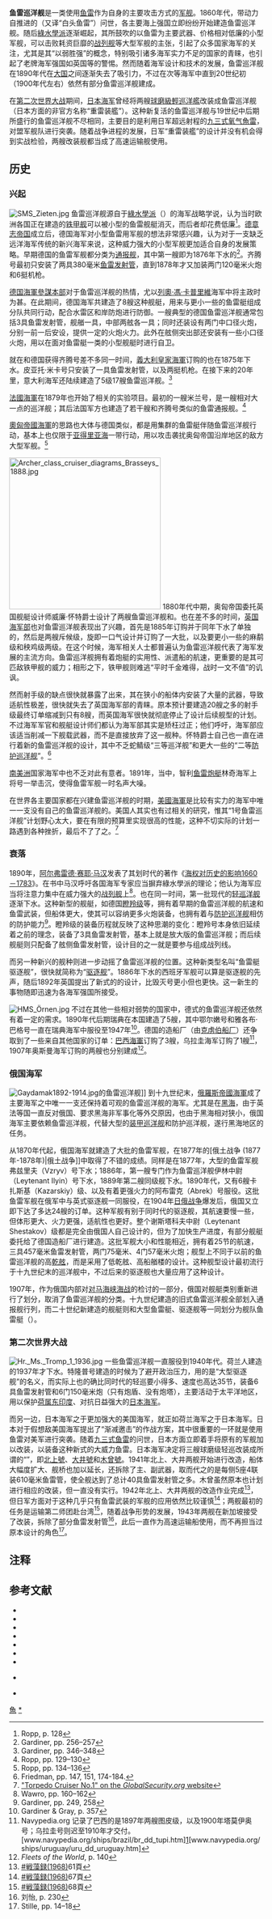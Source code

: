 '''鱼雷巡洋舰'''是一类使用[[鱼雷|鱼雷]]作为自身的主要攻击方式的[[军舰|军舰]]。1860年代，带动力自推进的{{link-en|怀特黑德鱼雷|Whitehead torpedo}}（又译“白头鱼雷”）问世，各主要海上强国立即纷纷开始建造鱼雷巡洋舰。随后[[綠水學派|綠水學派]]逐渐崛起，其所鼓吹的以鱼雷为主要武器、价格相对低廉的小型军舰，可以击败耗资巨靡的[[战列舰|战列舰]]等大型军舰的主张，引起了众多国家海军的关注，尤其是其“以弱胜强”的概念，特别吸引诸多海军实力不足的国家的青睐，也引起了老牌海军强国如英国等的警惕。然而随着海军设计和技术的发展，鱼雷巡洋舰在1890年代在[[大国|大国]]之间逐渐失去了吸引力，不过在次等海军中直到20世纪初（1900年代左右）依然有部分鱼雷巡洋舰建成。

在[[第二次世界大战|第二次世界大战]]期间，[[大日本帝国海军|日本海军]]曾经将两艘[[球磨級輕巡洋艦|球磨級輕巡洋艦]]改装成鱼雷巡洋舰（日本方面的非官方名称“重雷装艦”）。这种新复活的鱼雷巡洋舰与19世纪中后期所盛行的鱼雷巡洋舰不尽相同，主要目的是利用日军超远射程的[[九三式魚雷|九三式氧气魚雷]]，对盟军舰队进行突袭。随着战争进程的发展，日军“重雷装艦”的设计并没有机会得到实战检验，两艘改装舰都当成了高速运输舰使用。

== 历史 ==
=== 兴起 ===
[[File:SMS_Zieten.jpg|thumb]]
鱼雷巡洋舰源自于[[綠水學派|綠水學派]]（{{lang-fr|Jeune Écol}}）的海军战略学说，认为当时欧洲各国正在建造的[[铁甲舰|铁甲舰]]可以被小型的鱼雷舰艇消灭，而后者却花费低廉<ref>Ropp, p. 128</ref>。[[德意志帝国|德意志帝国]]成立后，德国海军对小型鱼雷用军舰的想法非常感兴趣，认为对于一支缺乏远洋海军传统的新兴海军来说，这种威力强大的小型军舰更加适合自身的发展策略。早期德国的鱼雷军舰都分类为[[通报舰|通报舰]]，其中第一艘即为1876年下水的{{link-en|齐腾号通报舰|SMS Zieten|齐腾号}}<ref>Gardiner, pp. 256–257</ref>。齐腾号最初只安装了两具380毫米[[鱼雷发射管|鱼雷发射管]]，直到1878年才又加装两门120毫米火炮和6挺机枪。

[[海軍參謀本部_(德意志帝國)|德国海軍參謀本部]]对于鱼雷巡洋舰的热情，尤以[[列奧·馮·卡普里維|列奧·馮·卡普里維]]海军中将主政时为甚。在此期间，德国海军共建造了8艘这种舰艇，用来与更小一些的鱼雷艇组成分队共同行动，配合水雷区和岸防炮进行防御。一艘典型的德国鱼雷巡洋舰通常包括3具鱼雷发射管，舰艏一具，中部两舷各一具；同时还装设有两门中口径火炮，分别一前一后安设，提供一定的火炮火力。此外在舷侧突出部还安装有一些小口径火炮，用以在面对鱼雷艇一类的小型舰艇时进行自卫。

就在和德国获得齐腾号差不多同一时间，[[義大利皇家海軍|義大利皇家海軍]]订购的{{link-en|皮亚托·米卡号巡洋舰|Italian cruiser Pietro Micca|皮亚托·米卡号}}也在1875年下水。皮亚托·米卡号只安装了一具鱼雷发射管，以及两挺机枪。在接下来的20年里，意大利海军还陆续建造了5级17艘鱼雷巡洋舰。<ref>Gardiner, pp. 346–348</ref>

[[法國海軍|法國海軍]]在1879年也开始了相关的实验项目。最初的一艘米兰号，是一艘相对大一点的巡洋舰；其后法国军方也建造了若干艘和齐腾号类似的鱼雷通报舰。<ref>Ropp, pp. 129–130</ref>

[[奧匈帝國海軍|奧匈帝國海軍]]的思路也大体与德国类似，都是用集群的鱼雷艇伴随鱼雷巡洋舰行动，基本上也仅限于[[亚得里亚海|亚得里亚海]]一带行动，用以攻击袭扰奥匈帝国沿岸地区的敌方大型军舰。<ref>Ropp, pp. 134–136</ref>

[[File:Archer_class_cruiser_diagrams_Brasseys_1888.jpg|300px]]
1880年代中期，奥匈帝国委托英国舰艇设计师威廉·怀特爵士设计了两艘鱼雷巡洋舰{{link-en|黑豹号鱼雷巡洋舰 (1885年)|SMS Panther (1885)|黑豹号}}和{{link-en|豹号鱼雷巡洋舰|SMS Leopard|豹号}}。也在差不多的时间，[[海軍部_(英國)|英国海军部]]也对鱼雷巡洋舰表现出了兴趣，首先是1885年订购并于同年下水了单独的{{link-en|响尾蛇号鱼雷巡洋舰 (1886年)|HMS Rattlesnake (1886)|响尾蛇号}}，然后是两艘斥候级，旋即一口气设计并订购了一大批{{link-en|射手号鱼雷巡洋舰 (1885年)|HMS Archer (1885)|射手级}}，以及要更小一些的麻鹬级和秧鸡级两级。在这个时候，海军相关人士都普遍认为鱼雷巡洋舰代表了海军发展的主流方向。鱼雷巡洋舰拥有着炮艇的实用性、派遣船的航速，更重要的是其可匹敌铁甲舰的威力；相形之下，铁甲舰则难逃“平时千金难得，战时一文不值”的讥讽。

然而射手级的缺点很快就暴露了出来，其在狭小的船体内安装了大量的武器，导致适航性极差，很快就失去了英国海军部的青睐。原本预计要建造20艘之多的射手级最终订单缩减到只有8艘，而英国海军很快就彻底停止了设计后续舰型的计划。不过海军军官和舰艇设计师们都认为海军部其实是矫枉过正；他们呼吁，海军部应该适当削减一下舰载武器，而不是直接放弃了这一舰种。怀特爵士自己也一直在进行着新的鱼雷巡洋舰的设计，其中不乏蛇鲭级“三等巡洋舰”和更大一些的{{link-en|马拉松级巡洋舰|Marathon-class cruiser|马拉松级}}“二等[[防护巡洋舰|防护巡洋舰]]”。<ref>Friedman, pp. 147, 151, 174-184.</ref>

[[南美洲|南美洲]]国家海军中也不乏对此有意者。1891年，{{link-en|智利1891年内战|Chilean Civil War of 1891|智利内战}}当中，智利[[鱼雷炮艇|鱼雷炮艇]]林奇海军上将号一举击沉{{link-en|布兰科·恩卡拉达号铁甲舰|Chilean ironclad Blanco Encalada|布兰科·恩卡拉达号}}，使得鱼雷军舰一时名声大噪。

在世界各主要国家都在兴建鱼雷巡洋舰的时期，[[美國海軍|美國海軍]]是比较有实力的海军中唯一一支没有自己的鱼雷巡洋舰的。美国人其实也有过相关的研究，惟其“1号鱼雷巡洋舰”计划野心太大，要在有限的预算里实现很高的性能，这种不切实际的计划一路遇到各种挫折，最后不了了之。<ref>[http://www.globalsecurity.org/military/systems/ship/torpedo-cruiser-1.htm "Torpedo Cruiser No.1" on the ''GlobalSecurity.org'' website]</ref>

=== 衰落 ===
1890年，[[阿尔弗雷德·赛耶·马汉|阿尔弗雷德·赛耶·马汉]]发表了其划时代的著作《[[海权对历史的影响1660－1783|海权对历史的影响1660－1783]]》。在书中马汉呼吁各国海军专家应当摒弃綠水學派的理论；他认为海军应当将注意力集中在威力强大的[[战列舰|战列舰]]上<ref>Wawro, pp. 160–162</ref>。也在同一时间，第一批现代的[[轻巡洋舰|轻巡洋舰]]逐渐下水。这种新型的舰艇，如德国[[瞪羚级轻巡洋舰|瞪羚级]]等，拥有着早期的鱼雷巡洋舰的航速和鱼雷武装，但船体更大，使其可以容纳更多火炮装备，也拥有着与[[防护巡洋舰|防护巡洋舰]]相仿的防护能力<ref>Gardiner, pp. 249, 258</ref>。瞪羚级的装备历程就反映了这种思潮的变化：瞪羚号本身依旧延续着之前的理念，装备了3具鱼雷发射管，基本上就是放大版的鱼雷巡洋舰；而后续舰艇则只配备了舷侧鱼雷发射管，设计目的之一就是要参与组成战列线。

而另一种新兴的舰种则进一步动摇了鱼雷巡洋舰的位置。这种新类型名叫“鱼雷艇驱逐舰”，很快就简称为“[[驱逐舰|驱逐舰]]”。1886年下水的西班牙军舰{{link-en|毁灭者号驱逐舰|Spanish warship Destructor|毁灭者号}}可以算是驱逐舰的先声，随后1892年英国提出了新式的{{link-en|勇气级驱逐舰 (1893年)|Daring-class destroyer (1893)|勇气级}}的设计，比毁灭号更小但也更快。这一新生的事物随即迅速为各海军强国所接受。

[[File:HMS_Örnen.jpg|thumb]]
不过在其他一些相对弱势的国家中，德式的鱼雷巡洋舰还依然有着一定的需求。1890年代后期瑞典在本国建造了5艘{{link-de|鄂尔嫩号鱼雷巡洋舰 (1897年)|Örnen (Schiff, 1897)|鄂尔嫩级}}，其中鄂尔嫩号和雅各布·巴格号一直在瑞典海军中服役至1947年<ref>Gardiner & Gray, p. 357</ref>。德国的造船厂（由[[弗里德里希·克虏伯日耳曼尼亚船厂|克虏伯船厂]]）还争取到了一些来自其他国家的订单：[[巴西海軍|巴西海軍]]订购了3艘，乌拉圭海军订购了1艘<ref>Navypedia.org 记录了巴西的是1897年两艘图皮级，以及1900年塔莫伊奥号；乌拉圭号则迟至1910年才交付。<br />[www.navypedia.org/ships/brazil/br_dd_tupi.htm][http://www.navypedia.org/ships/brazil/br_dd_tamoio.htm][www.navypedia.org/ships/uruguay/uru_dd_uruguay.htm]</ref>，1907年奥斯曼海军订购的两艘{{link-en|佩伊克伊·谢夫克特级巡洋舰|Peyk-i Şevket-class cruiser|佩伊克伊·谢夫克特级}}也分别建成<ref>''Fleets of the World'', p. 140</ref>。

=== 俄国海军 ===
[[File:Gaydamak1892-1914.jpg|thumb]]的鱼雷巡洋舰{{link-ru|盖达马克号鱼雷巡洋舰|Гайдамак (минный крейсер)|盖达马克号}}]]
到十九世纪末，[[俄羅斯帝國海軍|俄羅斯帝國海軍]]成了主要海军之中唯一一支还保持着可观的鱼雷巡洋舰的海军。尤其是在[[黑海|黑海]]，由于英法等国一直反对俄国、要求黑海非军事化等外交原因，也由于黑海相对狭小，俄国海军主要依赖鱼雷巡洋舰，代替大型的[[装甲巡洋舰|装甲巡洋舰]]和防护巡洋舰，遂行黑海地区的任务。

从1870年代起，俄国海军就建造了大批的鱼雷军舰，在1877年的[俄土战争 (1877年-1878年)|俄土战争]]中取得了不错的成绩。同样是在1877年，大型的鱼雷军舰弗兹里夫（Vzryv）号下水；1886年，第一艘专门作为鱼雷巡洋舰伊林中尉（Leytenant Ilyin）号下水，1889年第二艘同级舰下水。1890年代，又有6艘卡扎斯基（Kazarskiy）级、以及有着更强火力的阿布雷克（Abrek）号服役。这批鱼雷军舰在俄军中与英式驱逐舰一同服役，在1904年[[日俄战争|日俄战争]]爆发后，俄国又立即下达了多达24艘的订单。这种军舰有别于同时代的驱逐舰，其航速要慢一些，但体形更大、火力更强，适航性也更好。整个谢斯塔科夫中尉（Leytenant Shestakov）级都是完全由俄国人自己设计的，但为了加快生产进度，有部分舰艇委托给了德国造船厂进行建造。这批军舰大小和性能相近，拥有着25节的航速，三具457毫米鱼雷发射管，两门75毫米、4门57毫米火炮；舰型上不同于以前的鱼雷巡洋舰的高[[乾舷|乾舷]]，而是采用了低乾舷、高船艏楼的设计。这种舰型设计最初流行于十九世纪末的巡洋舰中，不过后来的驱逐舰也大量应用了这种设计。

1907年，作为俄国内部对[[对马海峡海战|对马海峡海战]]的检讨的一部分，俄国对舰艇类别重新进行了划分，取消了鱼雷巡洋舰的分类。十九世纪建造的旧式鱼雷巡洋舰全部划入通报舰行列，而二十世纪新建造的舰艇则和大型鱼雷艇、驱逐舰等一同划分为舰队鱼雷艇（{{lang-ru|Эскадренный миноносец}}）。

=== 第二次世界大战 ===
[[File:Hr._Ms._Tromp_1_1936.jpg|thumb]]
一些鱼雷巡洋舰一直服役到1940年代。荷兰人建造的{{link-en|特隆普号轻巡洋舰 (1937年)|HNLMS Tromp (1937)|特隆普号}}1937年才下水。特隆普号建造的时候为了避开政治压力，用的是“大型驱逐舰”的名义，而实际上也的确比同时代的轻巡要小得多、速度也高达35节，装备6具鱼雷发射管和6门150毫米炮（只有炮盾、没有炮塔），主要活动于太平洋地区，用以保护[[荷属东印度|荷属东印度]]、对抗日益强大的[[大日本帝国海军|日本海军]]。

而另一边，日本海军之于更加强大的美国海军，就正如荷兰海军之于日本海军。日本对于假想敌美国海军提出了“渐减邀击”的作战方案，其中很重要的一环就是使用鱼雷对美军进行突袭。随着[[九三式鱼雷|九三式鱼雷]]的问世，日本方面立即着手将原有的军舰加以改装，以装备这种新式的大威力鱼雷。日本海军决定将三艘球磨级轻巡改装成所谓的“{{link-ja|重雷装舰|重雷装艦}}”，即[[北上號輕巡洋艦|北上號]]、[[大井號輕巡洋艦|大井號]]和[[木曾號輕巡洋艦|木曾號]]。1941年北上、大井两舰开始进行改造，船体大幅度扩大、舰桥也加以延长，还拆除了主、副武器，取而代之的是每侧5座4联装610毫米鱼雷管，使全舰达到了总计40具鱼雷发射管之多。木曾虽然原本也计划进行相应的改装，但一直没有实行。1942年北上、大井两舰的改造作业完成<ref>[[#戦藻録(1968)|#戦藻録(1968)]]61頁</ref>，但日军方面对于这种几乎只有鱼雷武装的军舰的应用依然比较谨慎<ref>[[#戦藻録(1968)|#戦藻録(1968)]]67頁</ref>；两舰最初的任务是运输第二师团赴台湾<ref>[[#戦藻録(1968)|#戦藻録(1968)]]68頁</ref>，随着战争形势的发展，1943年两舰在新加坡接受了改装，拆除了部分鱼雷发射管<ref>刘怡, p. 230</ref>，此后一直作为高速运输船使用，而不再担当过原本设计的角色<ref>Stille, pp. 14–18</ref>。

== 注释 ==
{{reflist|2}}

== 参考文献 ==
*{{cite book|title=Fleets of the World 1915|url=https://archive.org/details/fleetsofworld19100phil|year=1915|publisher=Lippincott|location=Philadelphia|oclc=8418713}}
*{{cite book|last=Friedman|first=Norman|title=British Cruisers of the Victorian Era|year=2012 |publisher=Seaforth|location=Barnsley |isbn=978-1-84832-099-4}}
*{{cite book |editor-last=Gardiner|editor-first=Robert|title=Conway's All the World's Fighting Ships: 1860–1905|year=1979|location=London|publisher=Conway Maritime Press|isbn=0-85177-133-5}}
*{{cite book|editor1-last=Gardiner|editor1-first=Robert|editor2-last=Gray|editor2-first=Randal|title=Conway's All the World's Fighting Ships: 1906–1922|year=1984|location=Annapolis, MD|publisher=Naval Institute Press|isbn=0-87021-907-3}}
*{{cite book|last=Ropp|first=Theodore |editor-last=Roberts|editor-first=Stephen S.|title=The Development of a Modern Navy: French Naval Policy, 1871–1904|year=1987|location=Annapolis|publisher=Naval Institute Press|isbn = 978-0-87021-141-6}}
*{{cite book|last=Stille|first=Mark|year=2012|title=Imperial Japanese Navy Light Cruisers 1941–45|publisher=Osprey|location=Oxford|isbn=1-84908-562-5}}
*{{cite book|last=Wawro |first=G. | title=Warfare and Society in Europe, 1792–1914 |year=2000 |publisher=Routledge |location=London |isbn=0-415-21445-9}}

*{{Cite book| author=[[宇垣纏|宇垣纏]]著|coauthors=成瀬恭発行人|year=1968| title=戦藻録 {{small|明治百年史叢書}}|publisher=原書房|isbn=|ref=戦藻録(1968)}}

*{{Cite book| author=刘怡 |coauthors= |year=2012 | title=出没风波里 {{small|旧日本海军轻巡洋舰战史}} |publisher= 武汉大学出版社 |isbn= 978-7-307-10068-8}}
{{19世纪和20世纪作战舰只类型}}

[[Category:军舰|魚]]
[[Category:巡洋舰|*]]